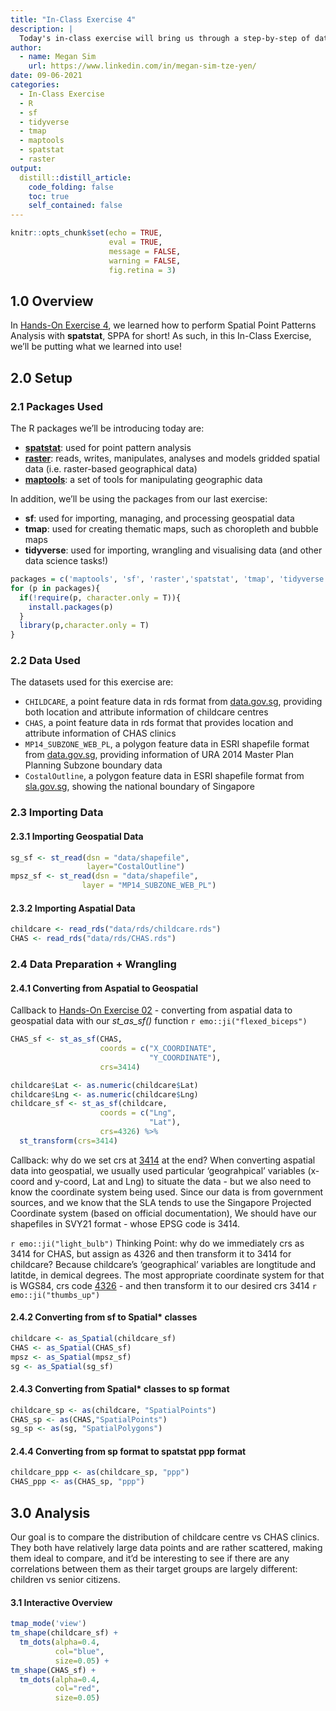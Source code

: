 ```yaml
---
title: "In-Class Exercise 4"
description: |
  Today's in-class exercise will bring us through a step-by-step of data preparation + wrangling, as well as letting us test out the different functions we're learned for analysis so far `r emo::ji("heart")`
author:
  - name: Megan Sim
    url: https://www.linkedin.com/in/megan-sim-tze-yen/
date: 09-06-2021
categories:
  - In-Class Exercise
  - R
  - sf
  - tidyverse
  - tmap
  - maptools
  - spatstat
  - raster
output:
  distill::distill_article:
    code_folding: false
    toc: true
    self_contained: false
---
```



```r
knitr::opts_chunk$set(echo = TRUE, 
                      eval = TRUE,
                      message = FALSE,
                      warning = FALSE,
                      fig.retina = 3)
```

## 1.0 Overview
In [Hands-On Exercise 4](https://is415-msty.netlify.app/posts/2021-09-05-hands-on-exercise-4/), we learned how to perform Spatial Point Patterns Analysis with **spatstat**, SPPA for short! As such, in this In-Class Exercise, we'll be putting what we learned into use!

## 2.0 Setup

### 2.1 Packages Used
The R packages we'll be introducing today are:

- [**spatstat**](https://spatstat.org/): used for point pattern analysis
- [**raster**](https://cran.r-project.org/web/packages/raster/): reads, writes, manipulates, analyses and models gridded spatial data (i.e. raster-based geographical data)
- [**maptools**](https://cran.r-project.org/web/packages/maptools/index.html): a set of tools for manipulating geographic data

In addition, we'll be using the packages from our last exercise:

- **sf**: used for importing, managing, and processing geospatial data
- **tmap**: used for creating thematic maps, such as choropleth and bubble maps
- **tidyverse**: used for importing, wrangling and visualising data (and other data science tasks!)

```r
packages = c('maptools', 'sf', 'raster','spatstat', 'tmap', 'tidyverse')
for (p in packages){
  if(!require(p, character.only = T)){
    install.packages(p)
  }
  library(p,character.only = T)
}
```

### 2.2 Data Used
The datasets used for this exercise are:

- `CHILDCARE`, a point feature data in rds format from [data.gov.sg](https://data.gov.sg/), providing both location and attribute information of childcare centres
- `CHAS`, a point feature data in rds format that provides location and attribute information of CHAS clinics
- `MP14_SUBZONE_WEB_PL`, a polygon feature data in ESRI shapefile format from [data.gov.sg](https://data.gov.sg/), providing information of URA 2014 Master Plan Planning Subzone boundary data 
- `CostalOutline`, a polygon feature data in ESRI shapefile format  from [sla.gov.sg](https://www.sla.gov.sg/), showing the national boundary of Singapore

### 2.3 Importing Data
#### 2.3.1 Importing Geospatial Data

```r
sg_sf <- st_read(dsn = "data/shapefile", 
                 layer="CostalOutline")
mpsz_sf <- st_read(dsn = "data/shapefile", 
                layer = "MP14_SUBZONE_WEB_PL")
```

#### 2.3.2 Importing Aspatial Data

```r
childcare <- read_rds("data/rds/childcare.rds")
CHAS <- read_rds("data/rds/CHAS.rds")
```

### 2.4 Data Preparation + Wrangling
#### 2.4.1 Converting from Aspatial to Geospatial
Callback to [Hands-On Exercise 02](https://is415-msty.netlify.app/posts/2021-08-30-hands-on-exercise-2/) - converting from aspatial data to geospatial data with our *st_as_sf()* function `r emo::ji("flexed_biceps")` 

```r
CHAS_sf <- st_as_sf(CHAS,
                    coords = c("X_COORDINATE",
                               "Y_COORDINATE"),
                    crs=3414)
```

```r
childcare$Lat <- as.numeric(childcare$Lat)
childcare$Lng <- as.numeric(childcare$Lng)
childcare_sf <- st_as_sf(childcare,
                    coords = c("Lng",
                               "Lat"),
                    crs=4326) %>%
  st_transform(crs=3414)
```

Callback: why do we set crs at [3414](https://epsg.io/3414) at the end? When converting aspatial data into geospatial, we usually used particular 'geograhpical' variables (x-coord and y-coord, Lat and Lng) to situate the data - but we also need to know the coordinate system being used. Since our data is from government sources, and we know that the SLA tends to use the Singapore Projected Coordinate system (based on official documentation), We should have our shapefiles in SVY21 format - whose EPSG code is 3414. 

`r emo::ji("light_bulb")` Thinking Point: why do we immediately crs as 3414 for CHAS, but assign as 4326 and then transform it to 3414 for childcare? Because childcare's 'geographical' variables are longtitude and latitde, in demical degrees. The most appropriate coordinate system for that is WGS84, crs code [4326](https://epsg.io/4326) - and then transform it to our desired crs 3414 `r emo::ji("thumbs_up")` 

#### 2.4.2 Converting from sf to Spatial* classes

```r
childcare <- as_Spatial(childcare_sf)
CHAS <- as_Spatial(CHAS_sf)
mpsz <- as_Spatial(mpsz_sf)
sg <- as_Spatial(sg_sf)
```

#### 2.4.3 Converting from Spatial* classes to sp format

```r
childcare_sp <- as(childcare, "SpatialPoints")
CHAS_sp <- as(CHAS,"SpatialPoints")
sg_sp <- as(sg, "SpatialPolygons")
```

#### 2.4.4 Converting from sp format to spatstat ppp format

```r
childcare_ppp <- as(childcare_sp, "ppp")
CHAS_ppp <- as(CHAS_sp, "ppp")
```

## 3.0 Analysis
Our goal is to compare the distribution of childcare centre vs CHAS clinics. They both have relatively large data points and are rather scattered, making them ideal to compare, and it'd be interesting to see if there are any correlations between them as their target groups are largely different: children vs senior citizens.

#### 3.1 Interactive Overview
```r
tmap_mode('view')
tm_shape(childcare_sf) +
  tm_dots(alpha=0.4,
          col="blue",
          size=0.05) +
tm_shape(CHAS_sf) +
  tm_dots(alpha=0.4,
          col="red",
          size=0.05)
```



